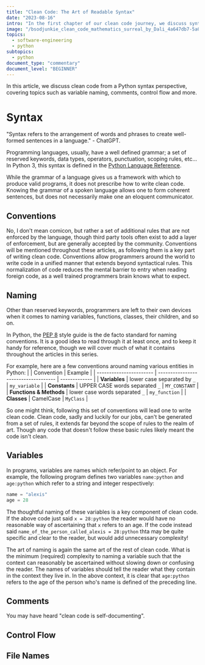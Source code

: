 ```yaml
---
title: "Clean Code: The Art of Readable Syntax"
date: "2023-08-16"
intro: "In the first chapter of our clean code journey, we discuss syntax, starting from the naming of variables, the writing of comments and much more!"
image: "/bsodjunkie_clean_code_mathematics_surreal_by_Dali_4a647db7-5a0d-417c-830c-3eee421fa18a.png"
topics:
  - software-engineering
  - python
subtopics:
  - python
document_type: "commentary"
document_level: "BEGINNER"
---
```


<QuoteComponent
  author="Andrew Hunt and David Thomas"
  text="How you write code is as much a matter of personal style as how you wear your hair. But just as there are bad hair days, there are bad code days."
  source="The Pragmatic Programmer"
/>

In this article, we discuss clean code from a Python syntax perspective, covering topics such as variable naming, comments, control flow and more.

# Syntax

"Syntax refers to the arrangement of words and phrases to create well-formed sentences in a language." - ChatGPT.

Programming languages, usually, have a well defined grammar; a set of reserved keywords, data types, operators, punctuation, scoping rules, etc... In Python 3, this syntax is defined in the [Python Language Reference](https://docs.python.org/3/reference/index.html).

While the grammar of a language gives us a framework with which to produce valid programs, it does not prescribe how to write clean code. Knowing the grammar of a spoken language allows one to form coherent sentences, but does not necessarily make one an eloquent communicator.

## Conventions

No, I don't mean comicon, but rather a set of additional rules that are not enforced by the language, though third party tools often exist to add a layer of enforcement, but are generally accepted by the community. Conventions will be mentioned throughout these articles, as following them is a key part of writing clean code. Conventions allow programmers around the world to write code in a unified manner that extends beyond syntactical rules. This normalization of code reduces the mental barrier to entry when reading foreign code, as a well trained programmers brain knows what to expect.

## Naming

Other than reserved keywords, programmers are left to their own devices when it comes to naming variables, functions, classes, their children, and so on.

In Python, the [PEP 8](https://www.python.org/dev/peps/pep-0008/) style guide is the de facto standard for naming conventions. It is a good idea to read through it at least once, and to keep it handy for reference, though we will cover much of what it contains throughout the articles in this series.

For example, here are a few conventions around naming various entities in Python:
| | Convention | Example |
| ----------------------- | ------------------------------------ | ------------- |
| **Variables** | lower case separated by `_` | `my_variable` |
| **Constants** | UPPER CASE words separated `_` | `MY_CONSTANT` |
| **Functions & Methods** | lower case words separated `_` | `my_function` |
| **Classes** | CamelCase | `MyClass` |

So one might think, following this set of conventions will lead one to write clean code. Clean code, sadly and luckily for our jobs, can't be generated from a set of rules, it extends far beyond the scope of rules to the realm of art. Though any code that doesn't follow these basic rules likely meant the code isn't clean.

## Variables

In programs, variables are names which refer/point to an object. For example, the following program defines two variables `name:python` and `age:python` which refer to a string and integer respectively:

```python
name = "alexis"
age = 28
```

The thoughtful naming of these variables is a key component of clean code. If the above code just said `x = 28:python` the reader would have no reasonable way of ascertaining that `x` refers to an age. If the code instead said `name_of_the_person_called_alexis = 28:python` thta may be quite specific and clear to the reader, but would add unnecessary complexity!

The art of naming is again the same art of the rest of clean code. What is the minimum (required) complexity to naming a variable such that the context can reasonably be ascertained without slowing down or confusing the reader. The names of variables should tell the reader what they contain in the context they live in. In the above context, it is clear that `age:python` refers to the age of the person who's name is defined of the preceding line.

## Comments

You may have heard "clean code is self-documenting".

## Control Flow

## File Names
